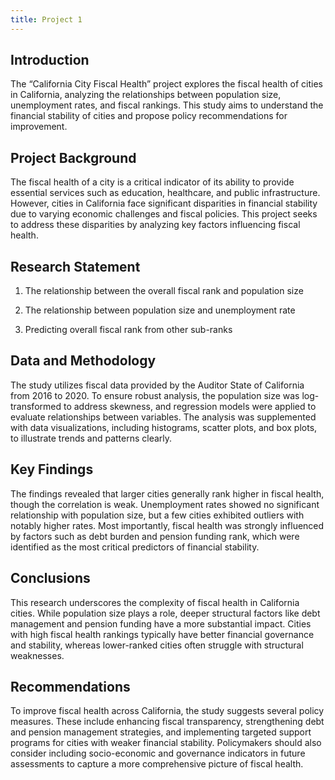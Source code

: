 ```yaml
---
title: Project 1
---
```

## Introduction
The "California City Fiscal Health" project explores the fiscal health of cities in California, analyzing the relationships between population size, unemployment rates, and fiscal rankings. This study aims to understand the financial stability of cities and propose policy recommendations for improvement.

## Project Background
The fiscal health of a city is a critical indicator of its ability to provide essential services such as education, healthcare, and public infrastructure. However, cities in California face significant disparities in financial stability due to varying economic challenges and fiscal policies. This project seeks to address these disparities by analyzing key factors influencing fiscal health.

## Research Statement 
1. The relationship between the overall fiscal rank and population size

2. The relationship between population size and unemployment rate

3. Predicting overall fiscal rank from other sub-ranks

## Data and Methodology
The study utilizes fiscal data provided by the Auditor State of California from 2016 to 2020. To ensure robust analysis, the population size was log-transformed to address skewness, and regression models were applied to evaluate relationships between variables. The analysis was supplemented with data visualizations, including histograms, scatter plots, and box plots, to illustrate trends and patterns clearly.

## Key Findings
The findings revealed that larger cities generally rank higher in fiscal health, though the correlation is weak. Unemployment rates showed no significant relationship with population size, but a few cities exhibited outliers with notably higher rates. Most importantly, fiscal health was strongly influenced by factors such as debt burden and pension funding rank, which were identified as the most critical predictors of financial stability.

## Conclusions
This research underscores the complexity of fiscal health in California cities. While population size plays a role, deeper structural factors like debt management and pension funding have a more substantial impact. Cities with high fiscal health rankings typically have better financial governance and stability, whereas lower-ranked cities often struggle with structural weaknesses.

## Recommendations
To improve fiscal health across California, the study suggests several policy measures. These include enhancing fiscal transparency, strengthening debt and pension management strategies, and implementing targeted support programs for cities with weaker financial stability. Policymakers should also consider including socio-economic and governance indicators in future assessments to capture a more comprehensive picture of fiscal health.
